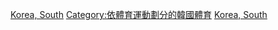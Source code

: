 {{Commons category|Archery in South Korea}}
[[Category:各國射箭|Korea, South]]
[[Category:依體育運動劃分的韓國體育|Category:依體育運動劃分的韓國體育]]
[[Category:亞洲射箭|Korea, South]]